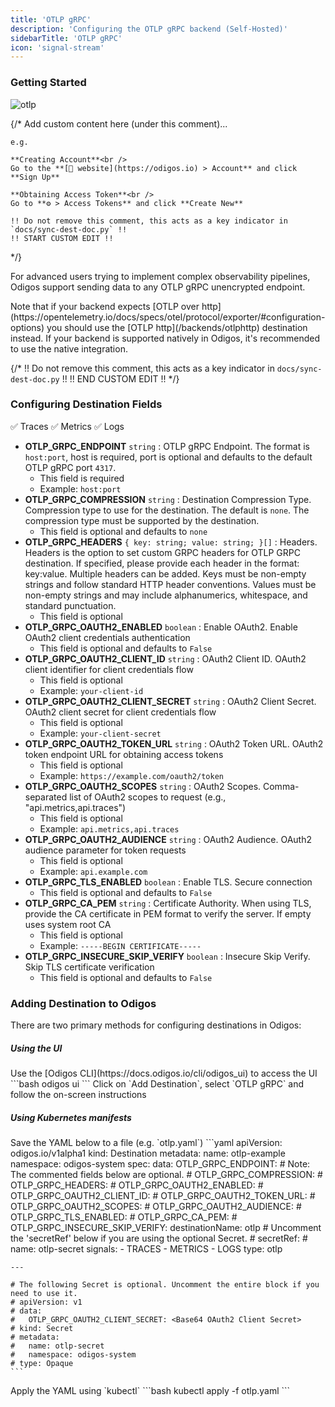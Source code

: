 ```yaml
---
title: 'OTLP gRPC'
description: 'Configuring the OTLP gRPC backend (Self-Hosted)'
sidebarTitle: 'OTLP gRPC'
icon: 'signal-stream'
---
```


### Getting Started

<img src="https://d15jtxgb40qetw.cloudfront.net/opentelemetry.svg" alt="otlp" className="not-prose h-20" />

{/*
    Add custom content here (under this comment)...

    e.g.

    **Creating Account**<br />
    Go to the **[🔗 website](https://odigos.io) > Account** and click **Sign Up**

    **Obtaining Access Token**<br />
    Go to **⚙️ > Access Tokens** and click **Create New**

    !! Do not remove this comment, this acts as a key indicator in `docs/sync-dest-doc.py` !!
    !! START CUSTOM EDIT !!
*/}

For advanced users trying to implement complex observability pipelines, Odigos support sending data to any OTLP gRPC unencrypted endpoint.

<Note>
  Note that if your backend expects [OTLP over http](https://opentelemetry.io/docs/specs/otel/protocol/exporter/#configuration-options) you should use the [OTLP http](/backends/otlphttp) destination instead.
</Note>

<Tip>
  If your backend is supported natively in Odigos, it's recommended to use the native integration.
</Tip>

{/*
    !! Do not remove this comment, this acts as a key indicator in `docs/sync-dest-doc.py` !!
    !! END CUSTOM EDIT !!
*/}

### Configuring Destination Fields

<Accordion title="Supported Signals:">
  ✅ Traces
  ✅ Metrics
  ✅ Logs
</Accordion>

- **OTLP_GRPC_ENDPOINT** `string` : OTLP gRPC Endpoint. The format is `host:port`, host is required, port is optional and defaults to the default OTLP gRPC port `4317`.
  - This field is required
  - Example: `host:port`
- **OTLP_GRPC_COMPRESSION** `string` : Destination Compression Type. Compression type to use for the destination. The default is `none`. The compression type must be supported by the destination.
  - This field is optional and defaults to `none`
- **OTLP_GRPC_HEADERS** `{ key: string; value: string; }[]` : Headers. Headers is the option to set custom GRPC headers for OTLP GRPC destination. If specified, please provide each header in the format: key:value. Multiple headers can be added. Keys must be non-empty strings and follow standard HTTP header conventions. Values must be non-empty strings and may include alphanumerics, whitespace, and standard punctuation.
  - This field is optional
- **OTLP_GRPC_OAUTH2_ENABLED** `boolean` : Enable OAuth2. Enable OAuth2 client credentials authentication
  - This field is optional and defaults to `False`
- **OTLP_GRPC_OAUTH2_CLIENT_ID** `string` : OAuth2 Client ID. OAuth2 client identifier for client credentials flow
  - This field is optional
  - Example: `your-client-id`
- **OTLP_GRPC_OAUTH2_CLIENT_SECRET** `string` : OAuth2 Client Secret. OAuth2 client secret for client credentials flow
  - This field is optional
  - Example: `your-client-secret`
- **OTLP_GRPC_OAUTH2_TOKEN_URL** `string` : OAuth2 Token URL. OAuth2 token endpoint URL for obtaining access tokens
  - This field is optional
  - Example: `https://example.com/oauth2/token`
- **OTLP_GRPC_OAUTH2_SCOPES** `string` : OAuth2 Scopes. Comma-separated list of OAuth2 scopes to request (e.g., "api.metrics,api.traces")
  - This field is optional
  - Example: `api.metrics,api.traces`
- **OTLP_GRPC_OAUTH2_AUDIENCE** `string` : OAuth2 Audience. OAuth2 audience parameter for token requests
  - This field is optional
  - Example: `api.example.com`
- **OTLP_GRPC_TLS_ENABLED** `boolean` : Enable TLS. Secure connection
  - This field is optional and defaults to `False`
- **OTLP_GRPC_CA_PEM** `string` : Certificate Authority. When using TLS, provide the CA certificate in PEM format to verify the server. If empty uses system root CA
  - This field is optional
  - Example: `-----BEGIN CERTIFICATE-----`
- **OTLP_GRPC_INSECURE_SKIP_VERIFY** `boolean` : Insecure Skip Verify. Skip TLS certificate verification
  - This field is optional and defaults to `False`

### Adding Destination to Odigos

There are two primary methods for configuring destinations in Odigos:

##### **Using the UI**

<Steps>
  <Step>
    Use the [Odigos CLI](https://docs.odigos.io/cli/odigos_ui) to access the UI
    ```bash
    odigos ui
    ```
  </Step>
  <Step>
    Click on `Add Destination`, select `OTLP gRPC` and follow the on-screen instructions
  </Step>
</Steps>

##### **Using Kubernetes manifests**

<Steps>
  <Step>
    Save the YAML below to a file (e.g. `otlp.yaml`)
    ```yaml
    apiVersion: odigos.io/v1alpha1
    kind: Destination
    metadata:
      name: otlp-example
      namespace: odigos-system
    spec:
      data:
        OTLP_GRPC_ENDPOINT: <OTLP gRPC Endpoint>
        # Note: The commented fields below are optional.
        # OTLP_GRPC_COMPRESSION: <Destination Compression Type (default: none) (options: [none, gzip, snappy, lz4, zlib, deflate, zstd])>
        # OTLP_GRPC_HEADERS: <Headers>
        # OTLP_GRPC_OAUTH2_ENABLED: <Enable OAuth2>
        # OTLP_GRPC_OAUTH2_CLIENT_ID: <OAuth2 Client ID>
        # OTLP_GRPC_OAUTH2_TOKEN_URL: <OAuth2 Token URL>
        # OTLP_GRPC_OAUTH2_SCOPES: <OAuth2 Scopes>
        # OTLP_GRPC_OAUTH2_AUDIENCE: <OAuth2 Audience>
        # OTLP_GRPC_TLS_ENABLED: <Enable TLS>
        # OTLP_GRPC_CA_PEM: <Certificate Authority>
        # OTLP_GRPC_INSECURE_SKIP_VERIFY: <Insecure Skip Verify>
      destinationName: otlp
      # Uncomment the 'secretRef' below if you are using the optional Secret.
      # secretRef:
      #   name: otlp-secret
      signals:
      - TRACES
      - METRICS
      - LOGS
      type: otlp

    ---

    # The following Secret is optional. Uncomment the entire block if you need to use it.
    # apiVersion: v1
    # data:
    #   OTLP_GRPC_OAUTH2_CLIENT_SECRET: <Base64 OAuth2 Client Secret>
    # kind: Secret
    # metadata:
    #   name: otlp-secret
    #   namespace: odigos-system
    # type: Opaque
    ```
  </Step>
  <Step>
    Apply the YAML using `kubectl`
    ```bash
    kubectl apply -f otlp.yaml
    ```
  </Step>
</Steps>